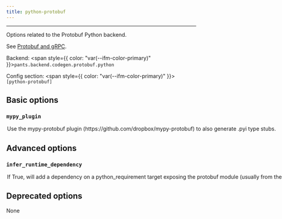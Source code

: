 ```yaml
---
title: python-protobuf
---
```



---

Options related to the Protobuf Python backend.

See [Protobuf and gRPC](doc:protobuf-python).

Backend: <span style={{ color: "var(--ifm-color-primary)" }}>`pants.backend.codegen.protobuf.python`</span>

Config section: <span style={{ color: "var(--ifm-color-primary)" }}>`[python-protobuf]`</span>

## Basic options

<span className={styles.options}>

### `mypy_plugin`

<Option
  cli_repr='--[no-]python-protobuf-mypy-plugin'
  env_repr='PANTS_PYTHON_PROTOBUF_MYPY_PLUGIN'
  default_repr='False'
>
  

Use the `mypy-protobuf` plugin (https\://github.com/dropbox/mypy-protobuf) to also generate `.pyi` type stubs.

</Option>


## Advanced options

### `infer_runtime_dependency`

<Option
  cli_repr='--[no-]python-protobuf-infer-runtime-dependency'
  env_repr='PANTS_PYTHON_PROTOBUF_INFER_RUNTIME_DEPENDENCY'
  default_repr='True'
>
  

If True, will add a dependency on a `python_requirement` target exposing the `protobuf` module (usually from the `protobuf` requirement). If the `protobuf_source` target sets `grpc=True`, will also add a dependency on the `python_requirement` target exposing the `grpcio` module.

If `[python].enable_resolves` is set, Pants will only infer dependencies on `python_requirement` targets that use the same resolve as the particular `protobuf_source` / `protobuf_sources` target uses, which is set via its `python_resolve` field.

Unless this option is disabled, Pants will error if no relevant target is found or if more than one is found which causes ambiguity.

</Option>


## Deprecated options

None

</span>